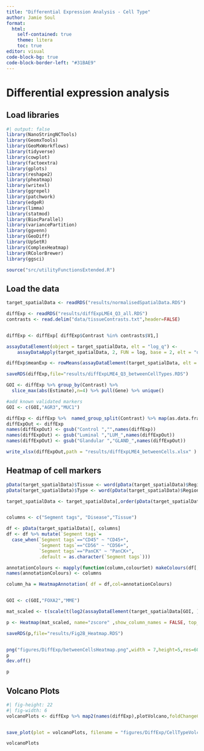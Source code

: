 ```yaml
---
title: "Differential Expression Analysis - Cell Type"
author: Jamie Soul
format:
  html:
    self-contained: true
    theme: litera
    toc: true
editor: visual
code-block-bg: true
code-block-border-left: "#31BAE9"
---
```


# Differential expression analysis

## Load libraries

```r
#| output: false
library(NanoStringNCTools)
library(GeomxTools)
library(GeoMxWorkflows)
library(tidyverse)
library(cowplot)
library(factoextra)
library(gplots)
library(reshape2)
library(pheatmap)
library(writexl)
library(ggrepel)
library(patchwork)
library(edgeR)
library(limma)
library(statmod)
library(BiocParallel)
library(variancePartition)
library(ggvenn)
library(GeoDiff)
library(UpSetR)
library(ComplexHeatmap)
library(RColorBrewer)
library(ggsci)

source("src/utilityFunctionsExtended.R")
```

## Load the data

```r
target_spatialData <- readRDS("results/normalisedSpatialData.RDS")

diffExp <- readRDS("results/diffExpLME4_Q3_all.RDS")
contrasts <- read.delim("data/tissueContrasts.txt",header=FALSE)


diffExp <- diffExp[ diffExp$Contrast %in% contrasts$V1,]

assayDataElement(object = target_spatialData, elt = "log_q") <-
    assayDataApply(target_spatialData, 2, FUN = log, base = 2, elt = "q_norm")

diffExp$meanExp <- rowMeans(assayDataElement(target_spatialData, elt = "log_q"))

saveRDS(diffExp,file="results/diffExpLME4_Q3_betweenCellTypes.RDS")

GOI <- diffExp %>% group_by(Contrast) %>%
  slice_max(abs(Estimate),n=4) %>% pull(Gene) %>% unique()

#add known validated markers
GOI <- c(GOI,"AGR3","MUC1")

diffExp <- diffExp %>%  named_group_split(Contrast) %>% map(as.data.frame)
diffExpOut <- diffExp
names(diffExpOut) <- gsub("Control ","",names(diffExp))
names(diffExpOut) <- gsub("Luminal ","LUM_",names(diffExpOut))
names(diffExpOut) <- gsub("Glandular ","GLAND_",names(diffExpOut))

write_xlsx(diffExpOut,path = "results/diffExpLME4_betweenCells.xlsx" )


```

## Heatmap of cell markers

```r
pData(target_spatialData)$Tissue <- word(pData(target_spatialData)$Region,2)
pData(target_spatialData)$Type <- word(pData(target_spatialData)$Region,2,3)

target_spatialData <- target_spatialData[,order(pData(target_spatialData)$segment,pData(target_spatialData)$Type,pData(target_spatialData)$Disease)]


columns <- c("Segment tags", "Disease","Tissue")

df <- pData(target_spatialData)[, columns]
df <- df %>% mutate(`Segment tags`=
  case_when(`Segment tags`=="CD45" ~ "CD45+",
            `Segment tags`=="CD56" ~ "CD56+",
            `Segment tags`=="PanCK" ~ "PanCK+",
            .default = as.character(`Segment tags`)))

annotationColours <- mapply(function(column,colourSet) makeColours(df[, column],colourSet),columns,c("nrc","Set2","Set3"),SIMPLIFY = FALSE)
names(annotationColours) <- columns

column_ha = HeatmapAnnotation( df = df,col=annotationColours)


GOI <- c(GOI,"FOXA2","MME")

mat_scaled <- t(scale(t(log2(assayDataElement(target_spatialData[GOI, ], elt = "q_norm")))))

p <- Heatmap(mat_scaled, name="zscore" ,show_column_names = FALSE, top_annotation=column_ha,cluster_columns = FALSE)

saveRDS(p,file="results/Fig2B_Heatmap.RDS")


png("figures/DiffExp/betweenCellsHeatmap.png",width = 7,height=5,res=600,units="in")
p
dev.off()

p

```

## Volcano Plots

```r
#| fig-height: 22
#| fig-width: 6
volcanoPlots <- diffExp %>% map2(names(diffExp),plotVolcano,foldChangeColumn="Estimate",FDRColumn="FDR") %>%  plot_grid(plotlist = . ,ncol = 1)


save_plot(plot = volcanoPlots, filename = "figures/DiffExp/CellTypeVolcanoPlot.png",base_height = 22,base_width = 6,bg="white")

volcanoPlots
```
